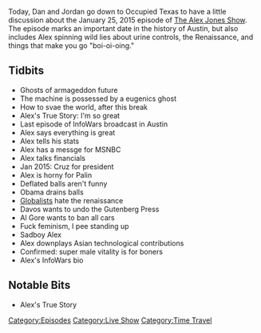 {{DEFAULTSORT:
    #_EPISODE_0170:Live In Austin
}}{{Episode
    | title           = Live In Austin
    | caption         = Listen to this episode on [https://knowledgefight.libsyn.com/knowledge-fight-live-in-austin Libsyn] [https://open.spotify.com/episode/2A4fck2sUoL7gEMkFNS7iD Spotify], Read the [[Transcript/170: Live In Austin|Unofficial Transcript]]
    | episodeNumber   = 170
    | length          = 01:10:07
    | airDate         = June 18, 2018
    | coverageDate    = January 25, 2015
    | episodeType     = [[:Category:Live Show|Live Show]], [[:Category:Time Travel|Time Travel]]
    | appearance      = [[Ted Cruz]], [[Sarah Palin]]
    | oocDrop         = I am not a wolf or a sheep, I am a sheepdog
    | previousEpisode = [[169: November 30, 2014]]
    | nextEpisode     = [[171: Loosh and Let Live]]
}}

{{Stub}}

Today, Dan and Jordan go down to Occupied Texas to have a little discussion about the January 25, 2015 episode of [[The Alex Jones Show]]. The episode marks an important date in the history of Austin, but also includes Alex spinning wild lies about urine controls, the Renaissance, and things that make you go "boi-oi-oing."

==Tidbits==

*Ghosts of armageddon future
*The machine is possessed by a eugenics ghost
*How to svae the world, after this break
*Alex's True Story: I'm so great
*Last episode of InfoWars broadcast in Austin
*Alex says everything is great
*Alex tells his stats
*Alex has a messge for MSNBC
*Alex talks financials
*Jan 2015: Cruz for president
*Alex is horny for Palin
*Deflated balls aren't funny
*Obama drains balls
*[[Globalists]] hate the renaissance
*Davos wants to undo the Gutenberg Press
*Al Gore wants to ban all cars
*Fuck feminism, I pee standing up
*Sadboy Alex
*Alex downplays Asian technological contributions
*Confirmed: super male vitality is for boners
*Alex's InfoWars bio

==Notable Bits==

*Alex's True Story

[[Category:Episodes]]
[[Category:Live Show]]
[[Category:Time Travel]]
